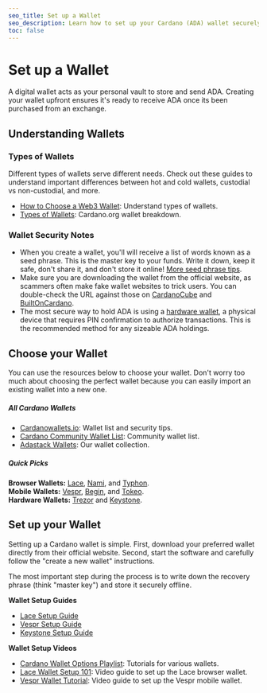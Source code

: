 ```yaml
---
seo_title: Set up a Wallet
seo_description: Learn how to set up your Cardano (ADA) wallet securely with our step-by-step guide. Discover wallets, wallet types, and security tips. Be your own bank.
toc: false
---
```


# Set up a Wallet

A digital wallet acts as your personal vault to store and send ADA. Creating your wallet upfront ensures it's ready to receive ADA once its been purchased from an exchange.

## Understanding Wallets

### Types of Wallets

Different types of wallets serve different needs. Check out these guides to understand important differences between hot and cold wallets, custodial vs non-custodial, and more.

- [How to Choose a Web3 Wallet](https://www.essentialcardano.io/article/how-to-choose-a-web3-wallet): Understand types of wallets.
- [Types of Wallets](https://docs.cardano.org/about-cardano/new-to-cardano/types-of-wallets): Cardano.org wallet breakdown.

### Wallet Security Notes

- When you create a wallet, you'll will receive a list of words known as a seed phrase. This is the master key to your funds. Write it down, keep it safe, don't share it, and don't store it online! [More seed phrase tips](https://www.reddit.com/r/cardano/wiki/wallets/seedphrase/).
- Make sure you are downloading the wallet from the official website, as scammers often make fake wallet websites to trick users. You can double-check the URL against those on [CardanoCube](https://www.cardanocube.com/categories/wallets) and [BuiltOnCardano](https://builtoncardano.com/ecosystem/wallets).
- The most secure way to hold ADA is using a [hardware wallet](https://builtoncardano.com/ecosystem/hardware-wallet), a physical device that requires PIN confirmation to authorize transactions. This is the recommended method for any sizeable ADA holdings.

## Choose your Wallet

You can use the resources below to choose your wallet. Don't worry too much about choosing the perfect wallet because you can easily import an existing wallet into a new one.

##### All Cardano Wallets

- [Cardanowallets.io](https://cardanowallets.io/): Wallet list and security tips.
- [Cardano Community Wallet List](https://cardano-community.github.io/support-faq/Wallets/list/): Community wallet list.
- [Adastack Wallets](../ecosystem/wallets.mdx): Our wallet collection.

##### Quick Picks

**Browser Wallets:** [Lace](https://www.lace.io/), [Nami](https://www.namiwallet.io/), and [Typhon](https://typhonwallet.io/).  
**Mobile Wallets:** [Vespr](https://vespr.xyz/), [Begin](https://begin.is/), and [Tokeo](https://tokeopay.io/).  
**Hardware Wallets:** [Trezor](https://trezor.io/) and [Keystone](https://keyst.one/).

## Set up your Wallet

Setting up a Cardano wallet is simple. First, download your preferred wallet directly from their official website. Second, start the software and carefully follow the "create a new wallet" instructions.

The most important step during the process is to write down the recovery phrase (think "master key") and store it securely offline.

**Wallet Setup Guides**

- [Lace Setup Guide](https://cardanospot.io/news/how-to-set-up-a-lace-wallet-0)
- [Vespr Setup Guide](https://docs.vespr.xyz/vespr/user-guide/getting-started)
- [Keystone Setup Guide](https://keyst.one/get-started)

**Wallet Setup Videos**

- [Cardano Wallet Options Playlist](https://www.youtube.com/playlist?list=PL3DtqUjro7uFqlq7BvrV0tNc3oduOahMu): Tutorials for various wallets.
- [Lace Wallet Setup 101](https://learncardano.io/courses/lace-wallet/): Video guide to set up the Lace browser wallet.
- [Vespr Wallet Tutorial](https://www.youtube.com/watch?v=XrNSFL87HFk): Video guide to set up the Vespr mobile wallet.
